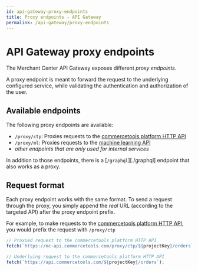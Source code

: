 ```yaml
---
id: api-gateway-proxy-endpoints
title: Proxy endpoints - API Gateway
permalink: /api-gateway/proxy-endpoints
---
```


# API Gateway proxy endpoints

The Merchant Center API Gateway exposes different _proxy endpoints_.

A proxy endpoint is meant to forward the request to the underlying configured service, while validating the authentication and authorization of the user.

## Available endpoints

The following proxy endpoints are available:

- `/proxy/ctp`: Proxies requests to the [commercetools platform HTTP API](https://docs.commercetools.com/http-api.html)
- `/proxy/ml`: Proxies requests to the [machine learning API](https://docs.commercetools.com/http-api-ml.html)
- _other endpoints that are only used for internal services_

In addition to those endpoints, there is a [`/graphql`][./graphql] endpoint that also works as a proxy.

## Request format

Each proxy endpoint works with the same format. To send a request through the proxy, you simply append the _real_ URL (according to the targeted API) after the proxy endpoint prefix.

For example, to make requests to the [commercetools platform HTTP API](https://docs.commercetools.com/http-api.html), you would prefix the request with `/proxy/ctp`

```js
// Proxied request to the commercetools platform HTTP API
fetch(`https://mc-api.commercetools.com/proxy/ctp/${projectKey}/orders`);

// Underlying request to the commercetools platform HTTP API
fetch(`https://api.commercetools.com/${projectKey}/orders`);
```
